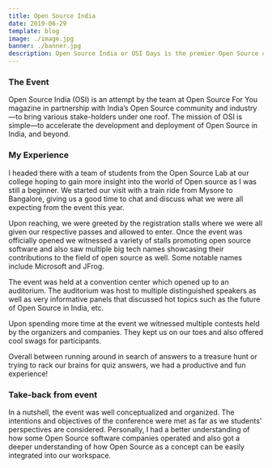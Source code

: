 ```yaml
---
title: Open Source India
date: 2019-06-29
template: blog
image: ./image.jpg
banner: ./banner.jpg
description: Open Source India or OSI Days is the premier Open Source conference in Asia.
---
```


### The Event

Open Source India (OSI) is an attempt by the team at Open Source For You magazine in partnership with India’s Open Source community and industry—to bring various stake-holders under one roof. The mission of OSI is simple—to accelerate the development and deployment of Open Source in India, and beyond.

### My Experience

I headed there with a team of students from the Open Source Lab at our college hoping to gain more insight into the world of Open source as I was still a beginner. We started our visit with a train ride from Mysore to Bangalore, giving us a good time to chat and discuss what we were all expecting from the event this year.

Upon reaching, we were greeted by the registration stalls where we were all given our respective passes and allowed to enter. Once the event was officially opened we witnessed a variety of stalls promoting open source software and also saw multiple big tech names showcasing their contributions to the field of open source as well. Some notable names include Microsoft and JFrog.

The event was held at a convention center which opened up to an auditorium. The auditorium was host to multiple distinguished speakers as well as very informative panels that discussed hot topics such as the future of Open Source in India, etc.

Upon spending more time at the event we witnessed multiple contests held by the organizers and companies. They kept us on our toes and also offered cool swags for participants.

Overall between running around in search of answers to a treasure hunt or trying to rack our brains for quiz answers, we had a productive and fun experience!

### Take-back from event

In a nutshell, the event was well conceptualized and organized. The intentions and objectives of the conference were met as far as we students' perspectives are considered. Personally, I had a better understanding of how some Open Source software companies operated and also got a deeper understanding of how Open Source as a concept can be easily integrated into our workspace.
